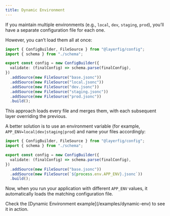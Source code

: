 ```yaml
---
title: Dynamic Environment
---
```



If you maintain multiple environments (e.g., `local`, `dev`, `staging`, `prod`), you’ll have a separate configuration file for each one.

However, you can’t load them all at once:

```ts
import { ConfigBuilder, FileSource } from "@layerfig/config";
import { schema } from "./schema";

export const config = new ConfigBuilder({
  validate: (finalConfig) => schema.parse(finalConfig),
})
  .addSource(new FileSource("base.jsonc"))
  .addSource(new FileSource("local.jsonc"))
  .addSource(new FileSource("dev.jsonc"))
  .addSource(new FileSource("staging.jsonc"))
  .addSource(new FileSource("prod.jsonc"))
  .build();
```

This approach loads every file and merges them, with each subsequent layer overriding the previous.

A better solution is to use an environment variable (for example, `APP_ENV=local|dev|staging|prod`) and name your files accordingly:

```ts
import { ConfigBuilder, FileSource } from "@layerfig/config";
import { schema } from "./schema";

export const config = new ConfigBuilder({
  validate: (finalConfig) => schema.parse(finalConfig),
})
  .addSource(new FileSource("base.jsonc"))
  .addSource(new FileSource(`${process.env.APP_ENV}.jsonc`))
  .build();
```

Now, when you run your application with different `APP_ENV` values, it automatically loads the matching configuration file.

<Aside type="tip">
  Check the [Dynamic Environment example](/examples/dynamic-env) to see it in
  action.
</Aside>
